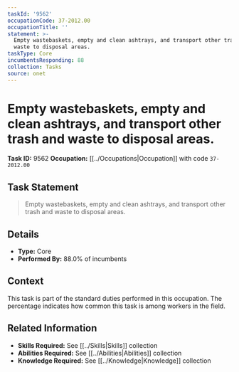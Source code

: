 ```yaml
---
taskId: '9562'
occupationCode: 37-2012.00
occupationTitle: ''
statement: >-
  Empty wastebaskets, empty and clean ashtrays, and transport other trash and
  waste to disposal areas.
taskType: Core
incumbentsResponding: 88
collection: Tasks
source: onet
---
```

# Empty wastebaskets, empty and clean ashtrays, and transport other trash and waste to disposal areas.

**Task ID:** 9562
**Occupation:** [[../Occupations|Occupation]] with code `37-2012.00`

## Task Statement

> Empty wastebaskets, empty and clean ashtrays, and transport other trash and waste to disposal areas.

## Details

- **Type:** Core
- **Performed By:** 88.0% of incumbents

## Context

This task is part of the standard duties performed in this occupation. The percentage indicates how common this task is among workers in the field.

## Related Information

- **Skills Required:** See [[../Skills|Skills]] collection
- **Abilities Required:** See [[../Abilities|Abilities]] collection
- **Knowledge Required:** See [[../Knowledge|Knowledge]] collection
